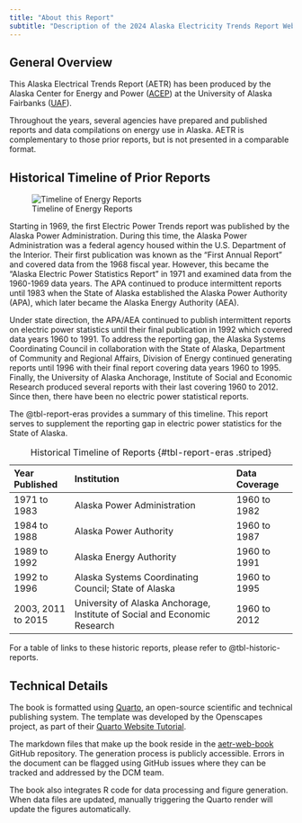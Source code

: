 ```yaml
---
title: "About this Report"
subtitle: "Description of the 2024 Alaska Electricity Trends Report Web Book"
---
```


## General Overview

This Alaska Electrical Trends Report (AETR) has been produced by the Alaska Center for Energy and Power ([ACEP](https://www.uaf.edu/acep/)) at the University of Alaska Fairbanks ([UAF](https://www.uaf.edu/uaf/index.php)).  

Throughout the years, several agencies have prepared and published reports and data compilations on energy use in Alaska. AETR is complementary to those prior reports, but is not presented in a comparable format. 


## Historical Timeline of Prior Reports {#sec-historic-timeline}

![Timeline of Energy Reports](images/energy_stats_timeline.png){#fig-report-timeline}

Starting in 1969, the first Electric Power Trends report was published by the Alaska Power Administration. During this time, the Alaska Power Administration was a federal agency housed within the U.S. Department of the Interior. Their first publication was known as the “First Annual Report” and covered data from the 1968 fiscal year. However, this became the “Alaska Electric Power Statistics Report” in 1971 and examined data from the 1960-1969 data years. The APA continued to produce intermittent reports until 1983 when the State of Alaska established the Alaska Power Authority (APA), which later became the Alaska Energy Authority (AEA). 

Under state direction, the APA/AEA continued to publish intermittent reports on electric power statistics until their final publication in 1992 which covered data years 1960 to 1991. To address the reporting gap, the Alaska Systems Coordinating Council in collaboration with the State of Alaska, Department of Community and Regional Affairs, Division of Energy continued generating reports until 1996 with their final report covering data years 1960 to 1995. Finally, the University of Alaska Anchorage, Institute of Social and Economic Research produced several reports with their last covering 1960 to 2012. Since then, there have been no electric power statistical reports. 

The @tbl-report-eras provides a summary of this timeline. This report serves to supplement the reporting gap in electric power statistics for the State of Alaska. 


| Year Published  | Institution  | Data Coverage |
|:---------|:-------------------------|:---------|
| 1971 to 1983  | Alaska Power Administration  | 1960 to 1982 |
| 1984 to 1988  | Alaska Power Authority       | 1960 to 1987 |
| 1989 to 1992  | Alaska Energy Authority      | 1960 to 1991 |
| 1992 to 1996  | Alaska Systems Coordinating Council; State of Alaska | 1960 to 1995 |
| 2003, 2011 to 2015 | University of Alaska Anchorage, Institute of Social and Economic Research | 1960 to 2012 | 
:  Historical Timeline of Reports {#tbl-report-eras .striped}

For a table of links to these historic reports, please refer to @tbl-historic-reports.

::: {.content-visible when-format="html"}
## Technical Details

The book is formatted using [Quarto](https://quarto.org), an open-source scientific and technical publishing system. The template was developed by the Openscapes project, as part of their [Quarto Website Tutorial](https://github.com/Openscapes/quarto-website-tutorial).

The markdown files that make up the book reside in the [aetr-web-book](https://github.com/acep-uaf/aetr-web-book) GitHub repository. The generation process is publicly accessible. Errors in the document can be flagged using GitHub issues where they can be tracked and addressed by the DCM team.

The book also integrates R code for data processing and figure generation. When data files are updated, manually triggering the Quarto render will update the figures automatically.

:::